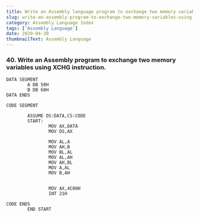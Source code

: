 ---
title: Write an Assembly language program to exchange two memory variables using XCHG instruction.
slug: write-an-assembly-program-to-exchange-two-memory-variables-using-xchg-instruction.
category: Assembly Language Index
tags: ['Assembly Language']
date: 2020-04-30
thumbnailText: Assembly Language
---
### 40. Write an Assembly program to exchange two memory variables using XCHG instruction.

```
DATA SEGMENT
        A DB 50H
        B DB 60H
DATA ENDS

CODE SEGMENT

        ASSUME DS:DATA,CS:CODE
        START:
                MOV AX,DATA
                MOV DS,AX

                MOV AL,A
                MOV AH,B
                MOV BL,AL
                MOV AL,AH
                MOV AH,BL
                MOV A,AL
                MOV B,AH


                MOV AX,4C00H
                INT 21H

CODE ENDS
        END START
```
